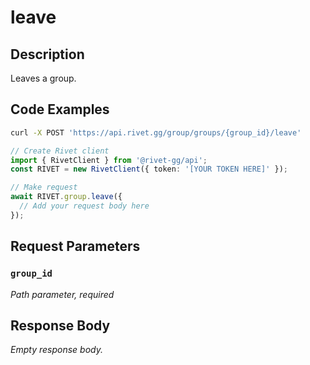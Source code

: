 

# leave



## Description

Leaves a group.


## Code Examples

<CodeGroup title='Request' tag='POST' label='https://api.rivet.gg/group/groups/{group_id}/leave'>

```bash {{ "title": "cURL" }}
curl -X POST 'https://api.rivet.gg/group/groups/{group_id}/leave'
```

```ts
// Create Rivet client
import { RivetClient } from '@rivet-gg/api';
const RIVET = new RivetClient({ token: '[YOUR TOKEN HERE]' });

// Make request
await RIVET.group.leave({
  // Add your request body here
});
```

</CodeGroup>


## Request Parameters


### `group_id`

_Path parameter, required_





## Response Body

_Empty response body._
